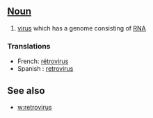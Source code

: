 ==[[Noun]]==

#[[virus]] which has a genome consisting of [[RNA]]

===Translations===

*French: [[rétrovirus]]
*Spanish : [[retrovirus]]

==See also==

*[[w:retrovirus]]